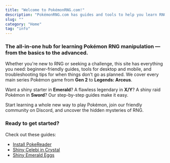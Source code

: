 ```yaml
---
title: "Welcome to PokémonRNG.com!"
description: "PokémonRNG.com has guides and tools to help you learn RNG - covering shiny hunting, perfect IVs, and more from Gen 2 to Legends Arceus."
slug: ""
category: "Home"
tag: "info"
---
```


### The all-in-one hub for learning Pokémon RNG manipulation — from the basics to the advanced.

Whether you're new to RNG or seeking a challenge, this site has everything you need: beginner-friendly guides, tools for desktop and mobile, and troubleshooting tips for when things don't go as planned. We cover every main series Pokémon game from **Gen 2** to **Legends: Arceus**.

Want a shiny starter in **Emerald**? A flawless legendary in **X/Y**? A shiny raid Pokémon in **Sword**? Our step-by-step guides make it easy.

Start learning a whole new way to play Pokémon, join our friendly community on Discord, and uncover the hidden mysteries of RNG.

### Ready to get started?

Check out these guides:

- [Install PokeReader](/install-pokereader)
- [Shiny Celebi in Crystal](/gen2-celebi)
- [Shiny Emerald Eggs](/emulator-emerald-egg)
